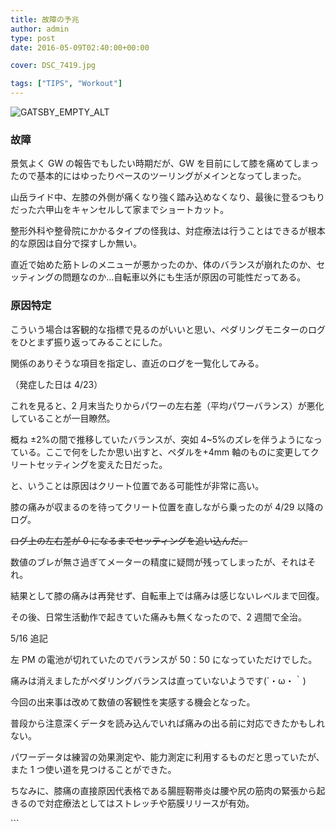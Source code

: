 ```yaml
---
title: 故障の予兆
author: admin
type: post
date: 2016-05-09T02:40:00+00:00

cover: DSC_7419.jpg

tags: ["TIPS", "Workout"]
---
```


![GATSBY_EMPTY_ALT](./DSC_7419.jpg)

### 故障

景気よく GW の報告でもしたい時期だが、GW を目前にして膝を痛めてしまったので基本的にはゆったりペースのツーリングがメインとなってしまった。

山岳ライド中、左膝の外側が痛くなり強く踏み込めなくなり、最後に登るつもりだった六甲山をキャンセルして家までショートカット。

整形外科や整骨院にかかるタイプの怪我は、対症療法は行うことはできるが根本的な原因は自分で探すしか無い。

直近で始めた筋トレのメニューが悪かったのか、体のバランスが崩れたのか、セッティングの問題なのか…自転車以外にも生活が原因の可能性だってある。

### 原因特定

こういう場合は客観的な指標で見るのがいいと思い、ペダリングモニターのログをひとまず振り返ってみることにした。

関係のありそうな項目を指定し、直近のログを一覧化してみる。

（発症した日は 4/23）

これを見ると、2 月末当たりからパワーの左右差（平均パワーバランス）が悪化していることが一目瞭然。

概ね ±2%の間で推移していたバランスが、突如 4~5%のズレを伴うようになっている。ここで何をしたか思い出すと、ペダルを+4mm 軸のものに変更してクリートセッティングを変えた日だった。

と、いうことは原因はクリート位置である可能性が非常に高い。

膝の痛みが収まるのを待ってクリート位置を直しながら乗ったのが 4/29 以降のログ。

~~ログ上の左右差が 0 になるまでセッティングを追い込んだ。~~

数値のブレが無さ過ぎてメーターの精度に疑問が残ってしまったが、それはそれ。

結果として膝の痛みは再発せず、自転車上では痛みは感じないレベルまで回復。

その後、日常生活動作で起きていた痛みも無くなったので、2 週間で全治。

5/16 追記

左 PM の電池が切れていたのでバランスが 50：50 になっていただけでした。

痛みは消えましたがペダリングバランスは直っていないようです(´・ω・｀)

今回の出来事は改めて数値の客観性を実感する機会となった。

普段から注意深くデータを読み込んでいれば痛みの出る前に対応できたかもしれない。

パワーデータは練習の効果測定や、能力測定に利用するものだと思っていたが、また 1 つ使い道を見つけることができた。

ちなみに、膝痛の直接原因代表格である腸脛靭帯炎は腰や尻の筋肉の緊張から起きるので対症療法としてはストレッチや筋膜リリースが有効。

<LinkBox isAmazonLink url="https://www.amazon.co.jp/dp/B01A8DSS3E/" />
```
